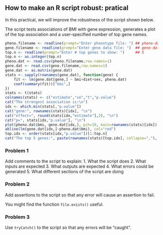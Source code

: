 ## How to make an R script robust: pratical

In this practical, we will improve the robustness
of the script shown below. 

The script tests associations of BMI with gene expression, 
generates a plot of the top association and a user-specified
number of top gene names. 

```r
pheno.filename <- readline(prompt="Enter phenotype file: ") ## pheno-dat.csv
gene.filename <- readline(prompt="Enter gene data file: ")  ## gene-dat.csv
top.n <- readline(prompt="Enter # top genes to show: ")     ## 5
top.n <- as.integer(top.n)
pheno.dat <- read.csv(pheno.filename,row.names=1)
gene.dat <- read.csv(gene.filename,row.names=1)
gene.dat <- as.matrix(gene.dat)
stats <- sapply(rownames(gene.dat), function(gene) {
	fit <- lm(gene.dat[gene,] ~ bmi+diet+sex, pheno.dat)
	coef(summary(fit))["bmi",] 	
})
stats <- t(stats)
colnames(stats) <- c("estimate","se","t","p.value")
cat("The strongest association is:\n")
idx <- which.min(stats[,"p.value"])
cat("gene:", rownames(stats)[idx], "\n")
cat("effect=", round(stats[idx,"estimate"],2), "\n")
cat("p=", stats[idx,"p.value"], "\n")
plot(pheno.dat$bmi, gene.dat[idx,], pch=19, main=rownames(stats)[idx])
abline(lm(gene.dat[idx,]~pheno.dat$bmi), col="red")
top.idx <- order(stats[idx,"p.value"])[1:top.n]
cat("The top 5 genes:", paste(rownames(stats)[top.idx], collapse=","), "\n")
```

### Problem 1
Add comments to the script to explain:
1. What the script does
2. What inputs are expected
3. What outputs are expected
4. What errors could be generated
5. What different sections of the script are doing

### Problem 2
Add assertions to the script so that any error 
will cause an assertion to fail.

You might find the function `file.exists()` useful.

### Problem 3
Use `tryCatch()` to the script so that any errors
will be "caught".

